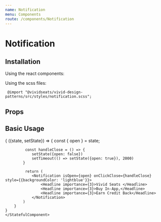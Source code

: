 ---	
name: Notification	
menu: Components	
route: /components/Notification	
---	


 # Notification	

 ## Installation	

 Using the react components:	


 Using the scss files:	

     @import "@vividseats/vivid-design-patterns/src/styles/notification.scss";	

 ## Props	

 <PropsTable of={Notification} />	

 ## Basic Usage	

 <Playground>	
    <StatefulComponent initialState={{open: true}}>	
            {	
        ({state, setState}) => {	
            const { open } = state;	

             const handleClose = () => {	
                setState({open: false})	
                setTimeout(() => setState({open: true}), 2000)	
            }	

             return (	
                <Notification isOpen={open} onClickClose={handleClose} style={{backgroundColor: 'lightblue'}}>	
                    <Headline importance={3}>Vivid Seats </Headline>	
                    <Headline importance={3}>Buy In-App,</Headline>	
                    <Headline importance={3}>Earn Credit Back</Headline>	
                </Notification>	
            )	
        }	
    }	
    </StatefulComponent>	

 </Playground>
